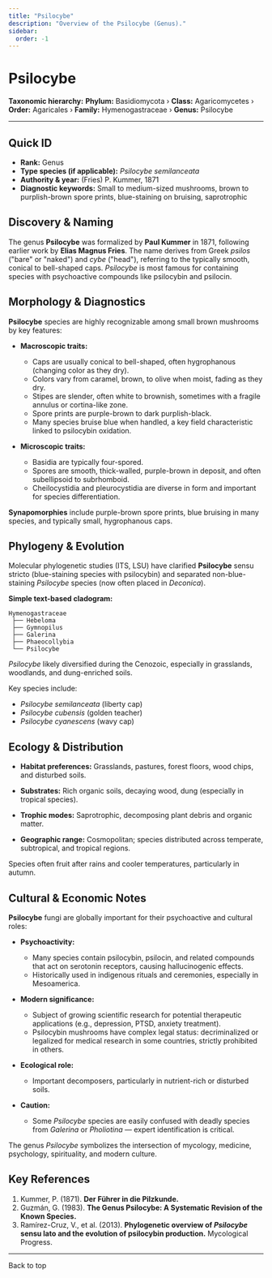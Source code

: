 ```yaml
---
title: "Psilocybe"
description: "Overview of the Psilocybe (Genus)."
sidebar:
  order: -1
---
```



# Psilocybe <Badge variant="note" text="Genus" />

**Taxonomic hierarchy:** **Phylum:** Basidiomycota › **Class:** Agaricomycetes › **Order:** Agaricales › **Family:** Hymenogastraceae › **Genus:** Psilocybe

---

## Quick ID
* **Rank:** Genus  
* **Type species (if applicable):** _Psilocybe semilanceata_  
* **Authority & year:** (Fries) P. Kummer, 1871  
* **Diagnostic keywords:** Small to medium-sized mushrooms, brown to purplish-brown spore prints, blue-staining on bruising, saprotrophic  

## Discovery & Naming
The genus **Psilocybe** was formalized by **Paul Kummer** in 1871, following earlier work by **Elias Magnus Fries**. The name derives from Greek _psilos_ ("bare" or "naked") and _cybe_ ("head"), referring to the typically smooth, conical to bell-shaped caps. _Psilocybe_ is most famous for containing species with psychoactive compounds like psilocybin and psilocin.

## Morphology & Diagnostics
**Psilocybe** species are highly recognizable among small brown mushrooms by key features:

- **Macroscopic traits:**
  - Caps are usually conical to bell-shaped, often hygrophanous (changing color as they dry).
  - Colors vary from caramel, brown, to olive when moist, fading as they dry.
  - Stipes are slender, often white to brownish, sometimes with a fragile annulus or cortina-like zone.
  - Spore prints are purple-brown to dark purplish-black.
  - Many species bruise blue when handled, a key field characteristic linked to psilocybin oxidation.

- **Microscopic traits:**
  - Basidia are typically four-spored.
  - Spores are smooth, thick-walled, purple-brown in deposit, and often subellipsoid to subrhomboid.
  - Cheilocystidia and pleurocystidia are diverse in form and important for species differentiation.

**Synapomorphies** include purple-brown spore prints, blue bruising in many species, and typically small, hygrophanous caps.

## Phylogeny & Evolution
Molecular phylogenetic studies (ITS, LSU) have clarified **Psilocybe** sensu stricto (blue-staining species with psilocybin) and separated non-blue-staining _Psilocybe_ species (now often placed in _Deconica_).

**Simple text-based cladogram:**
```
Hymenogastraceae
 ├── Hebeloma
 ├── Gymnopilus
 ├── Galerina
 ├── Phaeocollybia
 └── Psilocybe
```
_Psilocybe_ likely diversified during the Cenozoic, especially in grasslands, woodlands, and dung-enriched soils.

Key species include:

- _Psilocybe semilanceata_ (liberty cap)
- _Psilocybe cubensis_ (golden teacher)
- _Psilocybe cyanescens_ (wavy cap)

## Ecology & Distribution
- **Habitat preferences:** Grasslands, pastures, forest floors, wood chips, and disturbed soils.
- **Substrates:** Rich organic soils, decaying wood, dung (especially in tropical species).
- **Trophic modes:** Saprotrophic, decomposing plant debris and organic matter.

- **Geographic range:** Cosmopolitan; species distributed across temperate, subtropical, and tropical regions.

Species often fruit after rains and cooler temperatures, particularly in autumn.

## Cultural & Economic Notes
**Psilocybe** fungi are globally important for their psychoactive and cultural roles:

- **Psychoactivity:**
  - Many species contain psilocybin, psilocin, and related compounds that act on serotonin receptors, causing hallucinogenic effects.
  - Historically used in indigenous rituals and ceremonies, especially in Mesoamerica.

- **Modern significance:**
  - Subject of growing scientific research for potential therapeutic applications (e.g., depression, PTSD, anxiety treatment).
  - Psilocybin mushrooms have complex legal status: decriminalized or legalized for medical research in some countries, strictly prohibited in others.

- **Ecological role:**
  - Important decomposers, particularly in nutrient-rich or disturbed soils.

- **Caution:**
  - Some _Psilocybe_ species are easily confused with deadly species from _Galerina_ or _Pholiotina_ — expert identification is critical.

The genus _Psilocybe_ symbolizes the intersection of mycology, medicine, psychology, spirituality, and modern culture.

## Key References
1. Kummer, P. (1871). **Der Führer in die Pilzkunde.**  
2. Guzmán, G. (1983). **The Genus Psilocybe: A Systematic Revision of the Known Species.**  
3. Ramírez-Cruz, V., et al. (2013). **Phylogenetic overview of _Psilocybe_ sensu lato and the evolution of psilocybin production.** Mycological Progress.  

---

<LinkButton href="#top" variant="minimal" icon="arrow-up">
  Back to top
</LinkButton>
